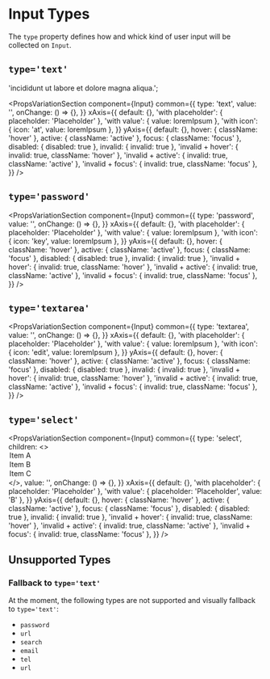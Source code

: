 

<Meta title='Forms|Input Types' />

# Input Types

The `type` property defines how and whick kind of user input will be collected on `Input`.

## `type='text'`

  'incididunt ut labore et dolore magna aliqua.';

<PropsVariationSection
  component={Input}
  common={{
    type: 'text',
    value: '',
    onChange: () => {},
  }}
  xAxis={{
    default: {},
    'with placeholder': { placeholder: 'Placeholder' },
    'with value': { value: loremIpsum },
    'with icon': { icon: 'at', value: loremIpsum },
  }}
  yAxis={{
    default: {},
    hover: { className: 'hover' },
    active: { className: 'active' },
    focus: { className: 'focus' },
    disabled: { disabled: true },
    invalid: { invalid: true },
    'invalid + hover': { invalid: true, className: 'hover' },
    'invalid + active': { invalid: true, className: 'active' },
    'invalid + focus': { invalid: true, className: 'focus' },
  }}
/>

## `type='password'`

<PropsVariationSection
  component={Input}
  common={{
    type: 'password',
    value: '',
    onChange: () => {},
  }}
  xAxis={{
    default: {},
    'with placeholder': { placeholder: 'Placeholder' },
    'with value': { value: loremIpsum },
    'with icon': { icon: 'key', value: loremIpsum },
  }}
  yAxis={{
    default: {},
    hover: { className: 'hover' },
    active: { className: 'active' },
    focus: { className: 'focus' },
    disabled: { disabled: true },
    invalid: { invalid: true },
    'invalid + hover': { invalid: true, className: 'hover' },
    'invalid + active': { invalid: true, className: 'active' },
    'invalid + focus': { invalid: true, className: 'focus' },
  }}
/>

## `type='textarea'`

<PropsVariationSection
  component={Input}
  common={{
    type: 'textarea',
    value: '',
    onChange: () => {},
  }}
  xAxis={{
    default: {},
    'with placeholder': { placeholder: 'Placeholder' },
    'with value': { value: loremIpsum },
    'with icon': { icon: 'edit', value: loremIpsum },
  }}
  yAxis={{
    default: {},
    hover: { className: 'hover' },
    active: { className: 'active' },
    focus: { className: 'focus' },
    disabled: { disabled: true },
    invalid: { invalid: true },
    'invalid + hover': { invalid: true, className: 'hover' },
    'invalid + active': { invalid: true, className: 'active' },
    'invalid + focus': { invalid: true, className: 'focus' },
  }}
/>

## `type='select'`

<PropsVariationSection
  component={Input}
  common={{
    type: 'select',
    children: <>
      <option value='A'>Item A</option>
      <option value='B'>Item B</option>
      <option value='C'>Item C</option>
    </>,
    value: '',
    onChange: () => {},
  }}
  xAxis={{
    default: {},
    'with placeholder': { placeholder: 'Placeholder' },
    'with value': { placeholder: 'Placeholder', value: 'B' },
  }}
  yAxis={{
    default: {},
    hover: { className: 'hover' },
    active: { className: 'active' },
    focus: { className: 'focus' },
    disabled: { disabled: true },
    invalid: { invalid: true },
    'invalid + hover': { invalid: true, className: 'hover' },
    'invalid + active': { invalid: true, className: 'active' },
    'invalid + focus': { invalid: true, className: 'focus' },
  }}
/>

## Unsupported Types

### Fallback to `type='text'`

At the moment, the following types are not supported and visually fallback to `type='text'`:

- `password`
- `url`
- `search`
- `email`
- `tel`
- `url`
